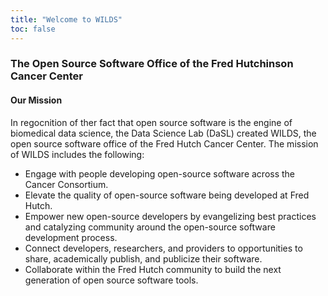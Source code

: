 ```yaml
---
title: "Welcome to WILDS"
toc: false
---
```


### The Open Source Software Office of the Fred Hutchinson Cancer Center

#### Our Mission

In regocnition of ther fact that open source software is the engine of 
biomedical data science, the Data Science Lab (DaSL) created WILDS, the open 
source software office of the Fred Hutch Cancer Center. The mission of WILDS
includes the following:

- Engage with people developing open-source software across the Cancer 
Consortium.​
- Elevate the quality of open-source software being developed at Fred Hutch.​
- Empower new open-source developers by evangelizing best practices and 
catalyzing community around the open-source software development process.​
- Connect developers, researchers, and providers to opportunities to share, 
academically publish, and publicize their software.​
- Collaborate within the Fred Hutch community to build the next generation of
open source software tools.
